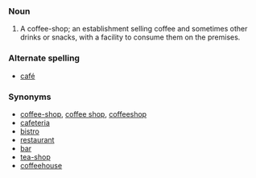 ===Noun===

#A coffee-shop; an establishment selling coffee and sometimes other drinks or snacks, with a facility to consume them on the premises.

===Alternate spelling===
*[[café]]

===Synonyms===
*[[coffee-shop]], [[coffee shop]], [[coffeeshop]]
*[[cafeteria]]
*[[bistro]]
*[[restaurant]]
*[[bar]]
*[[tea-shop]]
*[[coffeehouse]]